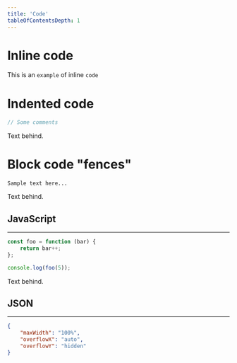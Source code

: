 ```yaml
---
title: 'Code'
tableOfContentsDepth: 1
---
```


# Inline code

This is an `example` of inline `code`

# Indented code

```js
// Some comments
```
Text behind.

# Block code "fences"

```
Sample text here...
```
Text behind.

## JavaScript

---

```js
const foo = function (bar) {
	return bar++;
};

console.log(foo(5));
```
Text behind.

## JSON

---

```json
{
	"maxWidth": "100%",
	"overflowX": "auto",
	"overflowY": "hidden"
}
```

